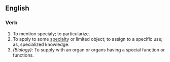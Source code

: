 ==English==

===Verb===
{{en-infl-reg-vowel|specializ|e}}
# To mention specialy; to particularize.
# To apply to some [[special]]ty or limited object; to assign to a specific use; as, specialized knowledge.
# ''(Biology):'' To supply with an organ or organs having a special function or functions.